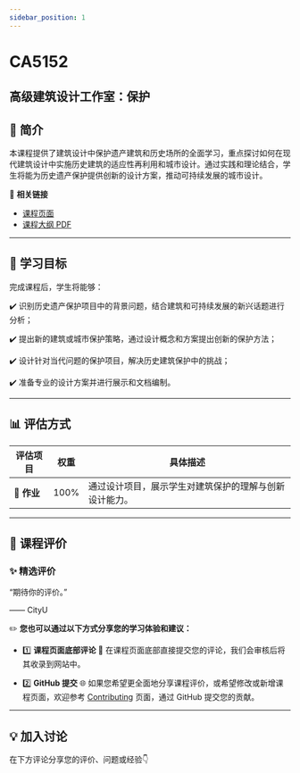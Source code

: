 ```yaml
---
sidebar_position: 1
---
```


# CA5152
## 高级建筑设计工作室：保护

## **📘 简介**
本课程提供了建筑设计中保护遗产建筑和历史场所的全面学习，重点探讨如何在现代建筑设计中实施历史建筑的适应性再利用和城市设计。通过实践和理论结合，学生将能为历史遗产保护提供创新的设计方案，推动可持续发展的城市设计。

🔗 **相关链接**
- [课程页面](https://www.cityu.edu.hk/catalogue/pg/202425/course/CA5152.htm)
- [课程大纲 PDF](https://www.cityu.edu.hk/catalogue/pg/202425/course/CA5152.pdf)

---

## **🎯 学习目标**

完成课程后，学生将能够：

✔️ 识别历史遗产保护项目中的背景问题，结合建筑和可持续发展的新兴话题进行分析；

✔️ 提出新的建筑或城市保护策略，通过设计概念和方案提出创新的保护方法；

✔️ 设计针对当代问题的保护项目，解决历史建筑保护中的挑战；

✔️ 准备专业的设计方案并进行展示和文档编制。

---

## **📊 评估方式**

| **评估项目**          | **权重** | **具体描述**                                                                                       |
|----------------------|---------|---------------------------------------------------------------------------------------------------|
| **📝 作业**           | 100%    | 通过设计项目，展示学生对建筑保护的理解与创新设计能力。                                            |

---

## **💬 课程评价**

### ✨ **精选评价**
<div className={commentStyles.commentBox}>
    <p className={commentStyles.commentText}>
        “期待你的评价。”
    </p>
    <p className={commentStyles.commentAuthor}>—— CityU</p>
</div>

✏️ **您也可以通过以下方式分享您的学习体验和建议：**

- 1️⃣ **课程页面底部评论**
💬 在课程页面底部直接提交您的评论，我们会审核后将其收录到网站中。

- 2️⃣ **GitHub 提交**
🌐 如果您希望更全面地分享课程评价，或希望修改或新增课程页面，欢迎参考 [Contributing](https://penjc.github.io/CityU/contributing) 页面，通过 GitHub 提交您的贡献。

---

## **💡 加入讨论**

在下方评论分享您的评价、问题或经验👇
<Utterances />
